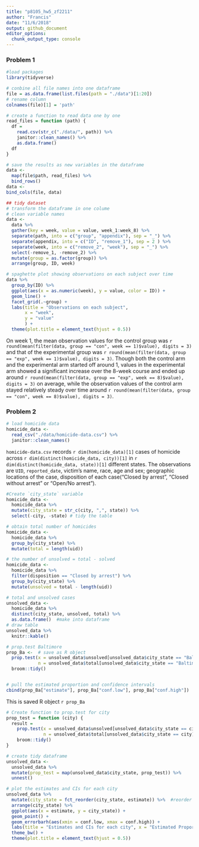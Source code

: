 ```yaml
---
title: "p8105_hw5_zf2211"
author: "Francis"
date: "11/6/2018"
output: github_document
editor_options: 
  chunk_output_type: console
---
```


### Problem 1
```r
#load packages
library(tidyverse)
```

```r
# conbine all file names into one dataframe
file = as.data.frame(list.files(path = "./data")[1:20]) 
# rename column
colnames(file)[1] = 'path'
```

```r
# create a function to read data one by one 
read_files = function (path) {
  df = 
    read.csv(str_c("./data/", path)) %>% 
    janitor::clean_names() %>% 
    as.data.frame()
  df
}
```

```r
# save the results as new variables in the dataframe
data <- 
  map(file$path, read_files) %>% 
  bind_rows()
data <- 
bind_cols(file, data)
```

```r
## tidy dataset
# transform the dataframe in one colume
# clean variable names
data <-  
  data %>% 
  gather(key = week, value = value, week_1:week_8) %>% 
  separate(path, into = c("group", "appendix"), sep = "_") %>% 
  separate(appendix, into = c("ID", "remove_1"), sep = 2 ) %>% 
  separate(week, into = c("remove_2", "week"), sep = "_") %>% 
  select(-remove_1, -remove_2) %>% 
  mutate(group = as.factor(group)) %>% 
  arrange(group, ID, week)
```


```r
# spaghette plot showing observations on each subject over time
data %>% 
  group_by(ID) %>% 
  ggplot(aes(x = as.numeric(week), y = value, color = ID)) +
  geom_line() +
  facet_grid(.~group) +
  labs(title = "Observations on each subject", 
       x = "week",
       y = "value"
       ) +
  theme(plot.title = element_text(hjust = 0.5))
```

On week 1, the mean observation values for the control group was `r round(mean(filter(data, group == "con", week == 1)$value), digits = 3)` and that of the experimental group was `r round(mean(filter(data, group == "exp", week == 1)$value), digits = 3)`. Though both the control arm and the experimental arm started off around 1, values in the experimental arm showed a significant increase over the 8-week course and ended up around `r round(mean(filter(data, group == "exp", week == 8)$value), digits = 3)` on average, while the observation values of the control arm stayed relatively steady over time around `r round(mean(filter(data, group == "con", week == 8)$value), digits = 3)`. 








### Problem 2


```r
# load homicide data
homicide_data <- 
  read_csv("./data/homicide-data.csv") %>% 
  janitor::clean_names()
```

`homicide-data.csv` records `r dim(homicide_data)[1]` cases of homicide across `r dim(distinct(homicide_data, city))[1]` in `r dim(distinct(homicide_data, state))[1]` different states. The observations are `UID`, `reported_date`, victim's name, race, age and sex; geographic locations of the case, disposition of each case("Closed by arrest", "Closed without arrest" or "Open/No arrest").



```r
#Create `city_state` variable
homicide_data <- 
  homicide_data %>% 
  mutate(city_state = str_c(city, ",", state)) %>% 
  select(-city, -state) # tidy the table
```

```r
# obtain total number of homicides
homicide_data <- 
  homicide_data %>% 
  group_by(city_state) %>% 
  mutate(total = length(uid))

# the number of unsolved = total - solved
homicide_data <- 
  homicide_data %>% 
  filter(disposition == "Closed by arrest") %>% 
  group_by(city_state) %>% 
  mutate(unsolved = total - length(uid))

# total and unsolved cases
unsolved_data <- 
  homicide_data %>% 
  distinct(city_state, unsolved, total) %>% 
  as.data.frame()  #make into dataframe
# draw table
unsolved_data %>% 
  knitr::kable()
```



```r
# prop.test Baltimore
prop_Ba <-  # save as R object 
  prop.test(x = unsolved_data$unsolved[unsolved_data$city_state == "Baltimore,MD"], 
            n = unsolved_data$total[unsolved_data$city_state == "Baltimore,MD"]) %>% 
  broom::tidy() 


# pull the estimated proportion and confidence intervals 
cbind(prop_Ba["estimate"], prop_Ba["conf.low"], prop_Ba["conf.high"])
```
This is saved R object `r prop_Ba`


```r
# Create function to prop.test for city
prop_test = function (city) {
  result =  
    prop.test(x = unsolved_data$unsolved[unsolved_data$city_state == city],
              n = unsolved_data$total[unsolved_data$city_state == city]) %>% 
    broom::tidy()
} 
```


```r
# create tidy dataframe
unsolved_data <- 
  unsolved_data %>% 
  mutate(prop_test = map(unsolved_data$city_state, prop_test)) %>% 
  unnest()
```


```r
# plot the estimates and CIs for each city
unsolved_data %>% 
  mutate(city_state = fct_reorder(city_state, estimate)) %>%  #reorder city in a rank of estimates
  arrange(city_state) %>% 
  ggplot(aes(x = estimate, y = city_state)) +
  geom_point() +
  geom_errorbarh(aes(xmin = conf.low, xmax = conf.high)) +
  labs(title = "Estimates and CIs for each city", x = "Estimated Proportions and CIs", y = "City") +
  theme_bw() +
  theme(plot.title = element_text(hjust = 0.5)) 
```

